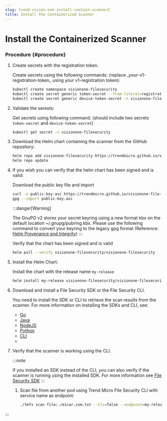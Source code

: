 ```yaml
---
slug: trend-vision-one-install-contain-scanner2
title: Install the Containerized Scanner
---
```

# Install the Containerized Scanner

### Procedure {#procedure}

1.  Create secrets with the registration token.

    Create secrets using the following commands: (replace \_your-v1-registration-token\_ using your v1-registration token):

    ```bash
    kubectl create namespace visionone-filesecurity
    kubectl create secret generic token-secret --from-literal=registration-token="_your-v1-registration-token_" -n visionone-filesecurity
    kubectl create secret generic device-token-secret -n visionone-filesecurity
    ```

2.  Validate the serests:

    Get secrets using following command: (should include two secrets `token-secret` and `device-token-secret`)

    ```bash
    kubectl get secret -n visionone-filesecurity
    ```

3.  Download the Helm chart containing the scanner from the GitHub repository:

    ```bash
    helm repo add visionone-filesecurity https://trendmicro.github.io/visionone-file-security-helm/
    helm repo update
    ```

4.  If you wish you can verify that the helm chart has been signed and is valid:

    Download the public key file and import

    ```bash
    curl -o public-key.asc https://trendmicro.github.io/visionone-file-security-helm/public-key.asc
    gpg --import public-key.asc
    ```

    :::danger[Warning]

    The GnuPG v2 stores your secret keyring using a new format kbx on the default location ~/.gnupg/pubring.kbx. Please use the following command to convert your keyring to the legacy gpg format (Reference: [Helm Provenance and Integrity](https://helm.sh/docs/topics/provenance/))
    :::

    Verify that the chart has been signed and is valid

    ```bash
    helm pull --verify visionone-filesecurity/visionone-filesecurity
    ```

5.  Install the Helm Chart:

    Install the chart with the release name `my-release`

    ```bash
    helm install my-release visionone-filesecurity/visionone-filesecurity -n visionone-filesecurity
    ```

6.  Download and install a File Security SDK or the File Security CLI.

    You need to install the SDK or CLI to retrieve the scan results from the scanner. For more information on installing the SDKs and CLI, see:

    - [Go](https://docs.trendmicro.com/en-us/documentation/article/trend-vision-one-deploying-go-sdk)
    - [Java](https://docs.trendmicro.com/en-us/documentation/article/trend-vision-one-deploying-java-sdk)
    - [NodeJS](https://docs.trendmicro.com/en-us/documentation/article/trend-vision-one-deploying-node-js-sdk)
    - [Python](https://docs.trendmicro.com/en-us/documentation/article/trend-vision-one-deploying-python-sdk)
    - [CLI](https://docs.trendmicro.com/en-us/documentation/article/trend-vision-one-deploying-cli)
    -

7.  Verify that the scanner is working using the CLI.

    :::note

    If you installed an SDK instead of the CLI, you can also verify if the scanner is running using the installed SDK. For more information see [File Security SDK](https://docs.trendmicro.com/en-us/documentation/article/trend-vision-one-sdk-or-cli-scanning)
    :::

    1.  Scan file from another pod using Trend Micro File Security CLI with service name as endpoint:

        ```bash
        ./tmfs scan file:./eicar.com.txt --tls=false --endpoint=my-release-visionone-filesecurity-scanner:50051
        ```
:::
